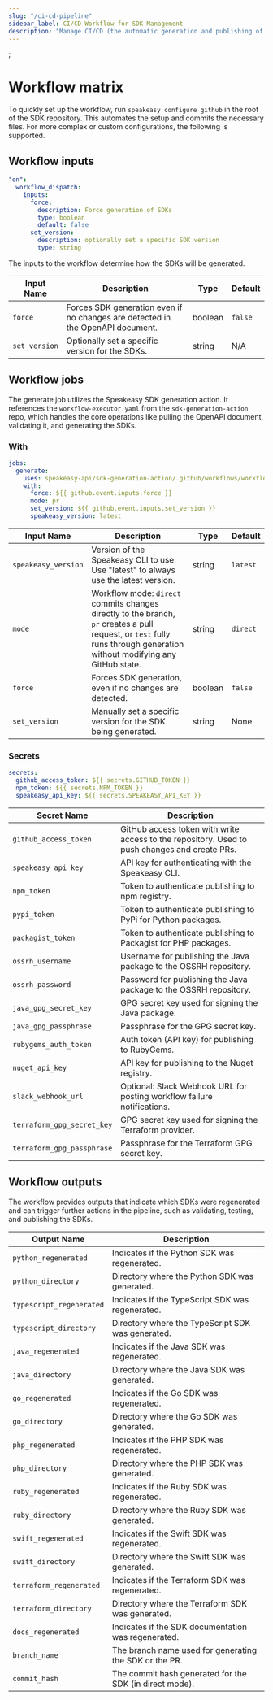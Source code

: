 ```yaml
---
slug: "/ci-cd-pipeline"
sidebar_label: CI/CD Workflow for SDK Management
description: "Manage CI/CD (the automatic generation and publishing of Client SDKs) in a repo containing the generated SDKs."
---
```


;

# Workflow matrix


<Callout title="TIP" variant="success"> To quickly set up the workflow, run `speakeasy configure github` in the root of the SDK repository. This automates the setup and commits the necessary files. For more complex or custom configurations, the following is supported. </Callout>

## Workflow inputs

```yml
"on":
  workflow_dispatch:
    inputs:
      force:
        description: Force generation of SDKs
        type: boolean
        default: false
      set_version:
        description: optionally set a specific SDK version
        type: string
```

The inputs to the workflow determine how the SDKs will be generated.

| **Input Name**  | **Description**                                                                    | **Type** | **Default** |
|-----------------|------------------------------------------------------------------------------------|----------|-------------|
| `force`         | Forces SDK generation even if no changes are detected in the OpenAPI document.      | boolean  | `false`     |
| `set_version`   | Optionally set a specific version for the SDKs.                                     | string   | N/A         |

## Workflow jobs

The generate job utilizes the Speakeasy SDK generation action. It references the `workflow-executor.yaml` from the `sdk-generation-action` repo, which handles the core operations like pulling the OpenAPI document, validating it, and generating the SDKs.

### With

```yml
jobs:
  generate:
    uses: speakeasy-api/sdk-generation-action/.github/workflows/workflow-executor.yaml@v15
    with:
      force: ${{ github.event.inputs.force }}
      mode: pr
      set_version: ${{ github.event.inputs.set_version }}
      speakeasy_version: latest
```

| **Input Name**      | **Description**                                                                                                                                                           | **Type** | **Default** |
|---------------------|---------------------------------------------------------------------------------------------------------------------------------------------------------------------------|----------|-------------|
| `speakeasy_version` | Version of the Speakeasy CLI to use. Use "latest" to always use the latest version.                                                                                        | string   | `latest`    |
| `mode`              | Workflow mode: `direct` commits changes directly to the branch, `pr` creates a pull request, or `test` fully runs through generation without modifying any GitHub state.    | string   | `direct`    |
| `force`             | Forces SDK generation, even if no changes are detected.                                                                                                                    | boolean  | `false`     |
| `set_version`       | Manually set a specific version for the SDK being generated.                                                                                                               | string   | None        |

### Secrets

```yml
secrets:
  github_access_token: ${{ secrets.GITHUB_TOKEN }}
  npm_token: ${{ secrets.NPM_TOKEN }}
  speakeasy_api_key: ${{ secrets.SPEAKEASY_API_KEY }}
```

| **Secret Name**           | **Description**                                                                                 |
|---------------------------|-------------------------------------------------------------------------------------------------|
| `github_access_token`      | GitHub access token with write access to the repository. Used to push changes and create PRs.   |
| `speakeasy_api_key`        | API key for authenticating with the Speakeasy CLI.                                              |
| `npm_token`                | Token to authenticate publishing to npm registry.                                               |
| `pypi_token`               | Token to authenticate publishing to PyPi for Python packages.                                   |
| `packagist_token`          | Token to authenticate publishing to Packagist for PHP packages.                                 |
| `ossrh_username`           | Username for publishing the Java package to the OSSRH repository.                               |
| `ossrh_password`           | Password for publishing the Java package to the OSSRH repository.                               |
| `java_gpg_secret_key`      | GPG secret key used for signing the Java package.                                               |
| `java_gpg_passphrase`      | Passphrase for the GPG secret key.                                                              |
| `rubygems_auth_token`      | Auth token (API key) for publishing to RubyGems.                                                |
| `nuget_api_key`            | API key for publishing to the Nuget registry.                                                   |
| `slack_webhook_url`        | Optional: Slack Webhook URL for posting workflow failure notifications.                         |
| `terraform_gpg_secret_key` | GPG secret key used for signing the Terraform provider.                                         |
| `terraform_gpg_passphrase` | Passphrase for the Terraform GPG secret key.                                                    |


## Workflow outputs

The workflow provides outputs that indicate which SDKs were regenerated and can trigger further actions in the pipeline, such as validating, testing, and publishing the SDKs.

| **Output Name**             | **Description**                                             |
|-----------------------------|-------------------------------------------------------------|
| `python_regenerated`         | Indicates if the Python SDK was regenerated.               |
| `python_directory`           | Directory where the Python SDK was generated.              |
| `typescript_regenerated`     | Indicates if the TypeScript SDK was regenerated.           |
| `typescript_directory`       | Directory where the TypeScript SDK was generated.          |
| `java_regenerated`           | Indicates if the Java SDK was regenerated.                 |
| `java_directory`             | Directory where the Java SDK was generated.                |
| `go_regenerated`             | Indicates if the Go SDK was regenerated.                   |
| `go_directory`               | Directory where the Go SDK was generated.                  |
| `php_regenerated`            | Indicates if the PHP SDK was regenerated.                  |
| `php_directory`              | Directory where the PHP SDK was generated.                 |
| `ruby_regenerated`           | Indicates if the Ruby SDK was regenerated.                 |
| `ruby_directory`             | Directory where the Ruby SDK was generated.                |
| `swift_regenerated`          | Indicates if the Swift SDK was regenerated.                |
| `swift_directory`            | Directory where the Swift SDK was generated.               |
| `terraform_regenerated`      | Indicates if the Terraform SDK was regenerated.            |
| `terraform_directory`        | Directory where the Terraform SDK was generated.           |
| `docs_regenerated`           | Indicates if the SDK documentation was regenerated.        |
| `branch_name`                | The branch name used for generating the SDK or the PR.     |
| `commit_hash`                | The commit hash generated for the SDK (in direct mode).    |
